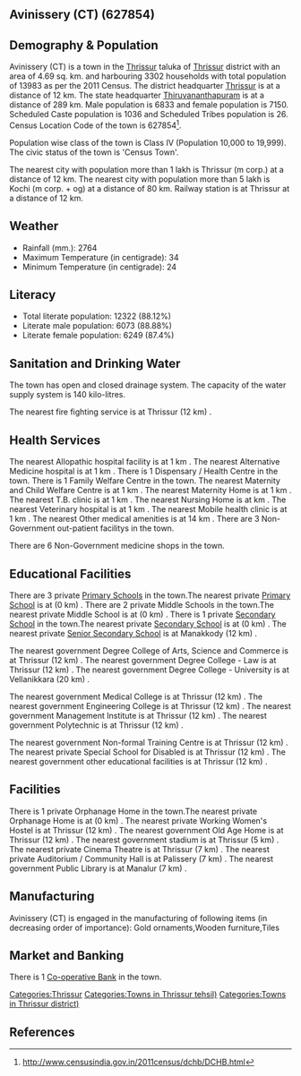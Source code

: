 {{Infobox settlement
| name=Avinissery (CT)
| native_name=
| native_name_lang=
| other_name=
| nickname=
| settlement_type=Town
| image_skyline=
| image_alt=
| image_caption=
| pushpin_map=India Kerala
| pushpin_label_position=right
| pushpin_map_alt=
| pushpin_map_caption=Location in Kerala, India
| latd=
| latm=
| lats=
| latNS=
| longd=
| longm=
| longs=
| longEW=
| coordinates_display=inline,title
| subdivision_type=Country
| subdivision_name={{flag|India}}
| subdivision_type1=[[States and territories of India|State]]
| subdivision_name1=Kerala 
| subdivision_type2=[[List of districts of India|District]]
| subdivision_name2=Thrissur
| subdivision_type3=Tahsil
| subdivision_name3=Thrissur
| website=
| established_title=<!-- Established -->
| established_date=
| founder=
| named_for=
| government_type=
| governing_body=
| unit_pref=Metric
| area_footnotes=
| area_rank=
| area_total_km2=4.69
| elevation_footnotes=
| elevation_m=
| population_total=13983
| population_as_of=2011
| population_rank=
| population_density_km2=2981
| population_demonym=
| population_footnotes=
| demographics_type1=Languages=
| demographics1_title1=Official=
| demographics1_info1=[[Malayalam language|Malayalam]]
| timezone1=[[Indian Standard Time|IST]]
| utc_offset1==+5:30
| postal_code_type=[[Postal Index Number|PIN]]
| postal_code=
| area_code_type=Telephone code
| area_code=
| registration_plate=
| blank1_name_sec1=Nearest city
| blank1_info_sec1=[[Thrissur (m corp.)]]
| blank2_name_sec1=[[Human sex ratio|Sex ratio]]
| blank2_info_sec1=1046
| blank3_name_sec1=Literacy
| blank3_info_sec1=88.12%
| blank1_name_sec2=[[2011 Census of India|2011 census]] code
| blank1_info_sec2=627854
| footnotes=
}}

== Avinissery (CT) (627854) ==

== Demography & Population ==

Avinissery (CT) is a town in the [[Thrissur]] taluka of [[Thrissur]] district with an area of 4.69 sq. km. and harbouring 3302 households with total population of 13983 as per the 2011 Census. The district headquarter [[Thrissur]] is at a distance of 12 km. The state headquarter [[Thiruvananthapuram]] is at a distance of 289 km. Male population is 6833 and female population is 7150. Scheduled Caste population is 1036 and Scheduled Tribes population is 26. Census Location Code of the town is 627854<ref>http://www.censusindia.gov.in/2011census/dchb/DCHB.html</ref>.

Population wise class of the town is Class IV (Population 10,000 to 19,999).
The civic status of the town is 'Census Town'.

The nearest city with population more than 1 lakh is Thrissur (m corp.) at a distance of 12 km. The nearest city with population more than 5 lakh is Kochi (m corp. + og)  at a distance of 80 km. Railway station is at Thrissur at a distance of 12 km.


== Weather ==  
* Rainfall (mm.): 2764 
* Maximum Temperature (in centigrade): 34
* Minimum Temperature (in centigrade): 24


== Literacy ==  
* Total literate population: 12322 (88.12%)
* Literate male population: 6073 (88.88%)
* Literate female population: 6249 (87.4%)


== Sanitation and Drinking Water ==  
The town has open and closed drainage system.
The capacity of the water supply system is 140 kilo-litres.

The nearest fire fighting service is at Thrissur (12 km) .


== Health Services ==
The nearest Allopathic hospital facility is at 1 km .
The nearest Alternative Medicine hospital is at 1 km .
There is 1 Dispensary / Health Centre in the town.
There is 1 Family Welfare Centre in the town.
The nearest Maternity and Child Welfare Centre is at 1 km .
The nearest Maternity Home is at 1 km .
The nearest T.B. clinic is at 1 km .
The nearest Nursing Home is at  km .
The nearest Veterinary hospital is at 1 km .
The nearest Mobile health clinic is at 1 km .
The nearest Other medical amenities is at 14 km .
There are 3 Non-Government out-patient facilitys in the town.


There are 6 Non-Government medicine shops in the town.


== Educational Facilities ==
There are 3 private [[Primary School]]s in the town.The nearest private [[Primary School]] is at  (0 km) .
There are 2 private Middle Schools in the town.The nearest private Middle School is at  (0 km) .
There is 1 private [[Secondary School]] in the town.The nearest private [[Secondary School]] is at  (0 km) .
The nearest private [[Senior Secondary School]] is at Manakkody (12 km) .
 
 
 
 
 
The nearest government Degree College of Arts, Science and Commerce is at Thrissur (12 km) .
The nearest government Degree College - Law is at Thrissur (12 km) .
The nearest government Degree College - University is at Vellanikkara (20 km) .
 
The nearest government Medical College is at Thrissur (12 km) .
The nearest government Engineering College is at Thrissur (12 km) .
The nearest government Management Institute is at Thrissur (12 km) .
The nearest government Polytechnic is at Thrissur (12 km) .
 
The nearest government Non-formal Training Centre is at Thrissur (12 km) .
The nearest private Special School for Disabled is at Thrissur (12 km) .
The nearest government other educational facilities is at Thrissur (12 km) .


== Facilities ==
There is 1 private Orphanage Home in the town.The nearest private Orphanage Home is at  (0 km) .
The nearest private Working Women's Hostel is at Thrissur (12 km) .
The nearest government Old Age Home is at Thrissur (12 km) .
The nearest government stadium is at Thrissur (5 km) .
The nearest private Cinema Theatre is at Thrissur (7 km) .
The nearest private Auditorium / Community Hall is at Palissery (7 km) .
The nearest government Public Library is at Manalur (7 km) .


== Manufacturing ==
Avinissery (CT) is engaged in the manufacturing of following items (in decreasing order of importance): Gold ornaments,Wooden furniture,Tiles


== Market and Banking ==


There is 1 [[Co-operative Bank]] in the town.




[[Categories:Thrissur]]
[[Categories:Towns in Thrissur tehsil)]]
[[Categories:Towns in Thrissur district)]]


== References ==
{{Reflist}}


